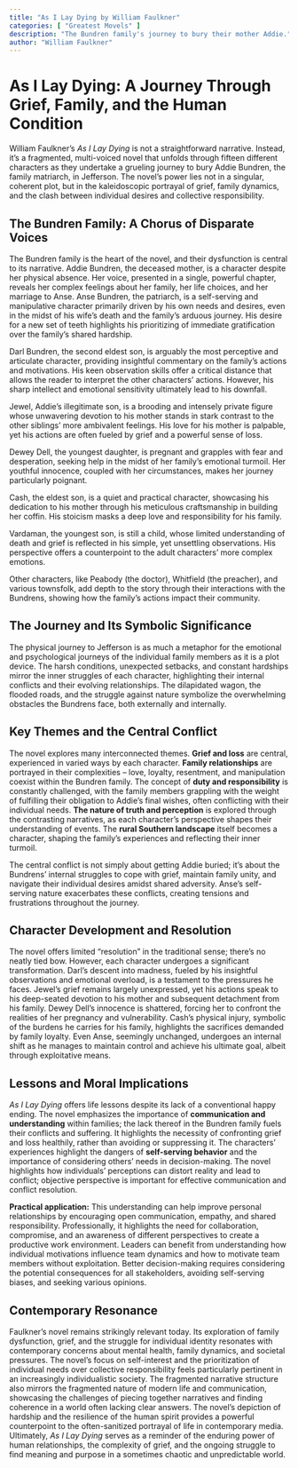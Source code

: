 ```yaml
---
title: "As I Lay Dying by William Faulkner"
categories: [ "Greatest Movels" ]
description: "The Bundren family's journey to bury their mother Addie."
author: "William Faulkner"
---
```

# As I Lay Dying: A Journey Through Grief, Family, and the Human Condition

William Faulkner's *As I Lay Dying* is not a straightforward narrative.  Instead, it's a fragmented, multi-voiced novel that unfolds through fifteen different characters as they undertake a grueling journey to bury Addie Bundren, the family matriarch, in Jefferson.  The novel's power lies not in a singular, coherent plot, but in the kaleidoscopic portrayal of grief, family dynamics, and the clash between individual desires and collective responsibility.

## The Bundren Family: A Chorus of Disparate Voices

The Bundren family is the heart of the novel, and their dysfunction is central to its narrative. Addie Bundren, the deceased mother, is a character despite her physical absence. Her voice, presented in a single, powerful chapter, reveals her complex feelings about her family, her life choices, and her marriage to Anse. Anse Bundren, the patriarch, is a self-serving and manipulative character primarily driven by his own needs and desires, even in the midst of his wife's death and the family's arduous journey. His desire for a new set of teeth highlights his prioritizing of immediate gratification over the family's shared hardship.

Darl Bundren, the second eldest son, is arguably the most perceptive and articulate character, providing insightful commentary on the family's actions and motivations. His keen observation skills offer a critical distance that allows the reader to interpret the other characters’ actions. However, his sharp intellect and emotional sensitivity ultimately lead to his downfall.

Jewel, Addie's illegitimate son, is a brooding and intensely private figure whose unwavering devotion to his mother stands in stark contrast to the other siblings' more ambivalent feelings. His love for his mother is palpable, yet his actions are often fueled by grief and a powerful sense of loss.

Dewey Dell, the youngest daughter, is pregnant and grapples with fear and desperation, seeking help in the midst of her family's emotional turmoil.  Her youthful innocence, coupled with her circumstances, makes her journey particularly poignant.

Cash, the eldest son, is a quiet and practical character, showcasing his dedication to his mother through his meticulous craftsmanship in building her coffin. His stoicism masks a deep love and responsibility for his family.

Vardaman, the youngest son, is still a child, whose limited understanding of death and grief is reflected in his simple, yet unsettling observations. His perspective offers a counterpoint to the adult characters' more complex emotions.

Other characters, like Peabody (the doctor), Whitfield (the preacher), and various townsfolk, add depth to the story through their interactions with the Bundrens, showing how the family's actions impact their community.


## The Journey and Its Symbolic Significance

The physical journey to Jefferson is as much a metaphor for the emotional and psychological journeys of the individual family members as it is a plot device. The harsh conditions, unexpected setbacks, and constant hardships mirror the inner struggles of each character, highlighting their internal conflicts and their evolving relationships. The dilapidated wagon, the flooded roads, and the struggle against nature symbolize the overwhelming obstacles the Bundrens face, both externally and internally.

## Key Themes and the Central Conflict

The novel explores many interconnected themes. **Grief and loss** are central, experienced in varied ways by each character.  **Family relationships** are portrayed in their complexities – love, loyalty, resentment, and manipulation coexist within the Bundren family. The concept of **duty and responsibility** is constantly challenged, with the family members grappling with the weight of fulfilling their obligation to Addie's final wishes, often conflicting with their individual needs. **The nature of truth and perception** is explored through the contrasting narratives, as each character's perspective shapes their understanding of events. The **rural Southern landscape** itself becomes a character, shaping the family's experiences and reflecting their inner turmoil.

The central conflict is not simply about getting Addie buried; it's about the Bundrens’ internal struggles to cope with grief, maintain family unity, and navigate their individual desires amidst shared adversity. Anse's self-serving nature exacerbates these conflicts, creating tensions and frustrations throughout the journey.


## Character Development and Resolution

The novel offers limited "resolution" in the traditional sense; there's no neatly tied bow. However, each character undergoes a significant transformation. Darl's descent into madness, fueled by his insightful observations and emotional overload, is a testament to the pressures he faces. Jewel's grief remains largely unexpressed, yet his actions speak to his deep-seated devotion to his mother and subsequent detachment from his family. Dewey Dell's innocence is shattered, forcing her to confront the realities of her pregnancy and vulnerability. Cash's physical injury, symbolic of the burdens he carries for his family, highlights the sacrifices demanded by family loyalty. Even Anse, seemingly unchanged, undergoes an internal shift as he manages to maintain control and achieve his ultimate goal, albeit through exploitative means.

## Lessons and Moral Implications

*As I Lay Dying* offers life lessons despite its lack of a conventional happy ending. The novel emphasizes the importance of **communication and understanding** within families; the lack thereof in the Bundren family fuels their conflicts and suffering.  It highlights the necessity of confronting grief and loss healthily, rather than avoiding or suppressing it.  The characters' experiences highlight the dangers of **self-serving behavior** and the importance of considering others' needs in decision-making. The novel highlights how individuals' perceptions can distort reality and lead to conflict; objective perspective is important for effective communication and conflict resolution.

**Practical application:** This understanding can help improve personal relationships by encouraging open communication, empathy, and shared responsibility. Professionally, it highlights the need for collaboration, compromise, and an awareness of different perspectives to create a productive work environment. Leaders can benefit from understanding how individual motivations influence team dynamics and how to motivate team members without exploitation. Better decision-making requires considering the potential consequences for all stakeholders, avoiding self-serving biases, and seeking various opinions.


##  Contemporary Resonance

Faulkner's novel remains strikingly relevant today. Its exploration of family dysfunction, grief, and the struggle for individual identity resonates with contemporary concerns about mental health, family dynamics, and societal pressures. The novel's focus on self-interest and the prioritization of individual needs over collective responsibility feels particularly pertinent in an increasingly individualistic society. The fragmented narrative structure also mirrors the fragmented nature of modern life and communication, showcasing the challenges of piecing together narratives and finding coherence in a world often lacking clear answers. The novel's depiction of hardship and the resilience of the human spirit provides a powerful counterpoint to the often-sanitized portrayal of life in contemporary media. Ultimately, *As I Lay Dying* serves as a reminder of the enduring power of human relationships, the complexity of grief, and the ongoing struggle to find meaning and purpose in a sometimes chaotic and unpredictable world.

